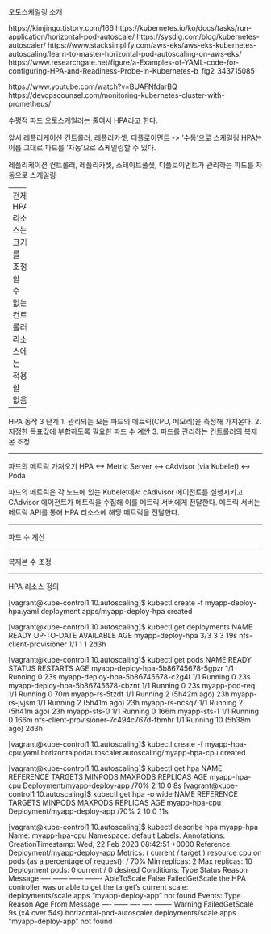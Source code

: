 오토스케일링 소개

https://kimjingo.tistory.com/166
https://kubernetes.io/ko/docs/tasks/run-application/horizontal-pod-autoscale/
https://sysdig.com/blog/kubernetes-autoscaler/
https://www.stacksimplify.com/aws-eks/aws-eks-kubernetes-autoscaling/learn-to-master-horizontal-pod-autoscaling-on-aws-eks/
https://www.researchgate.net/figure/a-Examples-of-YAML-code-for-configuring-HPA-and-Readiness-Probe-in-Kubernetes-b_fig2_343715085

https://www.youtube.com/watch?v=BUAFNfdarBQ
https://devopscounsel.com/monitoring-kubernetes-cluster-with-prometheus/


수평적 파드 오토스케일러는 줄여서 HPA라고 한다.

앞서 레플리케이션 컨트롤러, 레플리카셋, 디플로이먼트 -> '수동'으로 스케일링
HPA는 이름 그대로 파드를 '자동'으로 스케일링할 수 있다.

레플리케이션 컨트롤러, 레플리카셋, 스테이트풀셋, 디플로이먼트가 관리하는 파드를 자동으로 스케일링

--- 
전제
HPA 리소스는 크기를 조정할 수 없는 컨트롤러 리소스에는 적용할 없음

---

HPA 동작 3 단계
1. 관리되는 모든 파드의 메트릭(CPU, 메모리)을 측정해 가져온다.
2. 지정한 목표값에 부합하도록 필요한 파드 수 계싼
3. 파드를 관리하는 컨트롤러의 복제본 조정

---

파드의 메트릭 가져오기
HPA <-> Metric Server <-> cAdvisor (via Kubelet) <-> Poda

파드의 메트릭은 각 노드에 있는 Kubelet에서 cAdivisor 에이전트를 실행시키고
CAdvisor 에이전트가 메트릭을 수집해 이를 메트릭 서버에게 전달한다.
메트릭 서버는 메트릭 API를 통해 HPA 리소스에 해당 메트릭을 전달한다.

---

파드 수 계산

--- 

복제본 수 조정

---

HPA 리소스 정의



[vagrant@kube-control1 10.autoscaling]$ kubectl create -f myapp-deploy-hpa.yaml
deployment.apps/myapp-deploy-hpa created


[vagrant@kube-control1 10.autoscaling]$ kubectl get deployments
NAME                     READY   UP-TO-DATE   AVAILABLE   AGE
myapp-deploy-hpa         3/3     3            3           19s
nfs-client-provisioner   1/1     1            1           2d3h


[vagrant@kube-control1 10.autoscaling]$ kubectl get pods
NAME                                      READY   STATUS    RESTARTS         AGE
myapp-deploy-hpa-5b86745678-5gpzr         1/1     Running   0                23s
myapp-deploy-hpa-5b86745678-c2g4l         1/1     Running   0                23s
myapp-deploy-hpa-5b86745678-cbznt         1/1     Running   0                23s
myapp-pod-req                             1/1     Running   0                70m
myapp-rs-5tzdf                            1/1     Running   2 (5h42m ago)    23h
myapp-rs-jvjsm                            1/1     Running   2 (5h41m ago)    23h
myapp-rs-ncsq7                            1/1     Running   2 (5h41m ago)    23h
myapp-sts-0                               1/1     Running   0                166m
myapp-sts-1                               1/1     Running   0                166m
nfs-client-provisioner-7c494c767d-fbmhr   1/1     Running   10 (5h38m ago)   2d3h


[vagrant@kube-control1 10.autoscaling]$ kubectl create -f myapp-hpa-cpu.yaml
horizontalpodautoscaler.autoscaling/myapp-hpa-cpu created


[vagrant@kube-control1 10.autoscaling]$ kubectl get hpa
NAME            REFERENCE                     TARGETS         MINPODS   MAXPODS   REPLICAS   AGE
myapp-hpa-cpu   Deployment/myapp-deploy-app   <unknown>/70%   2         10        0          8s
[vagrant@kube-control1 10.autoscaling]$ kubectl get hpa -o wide
NAME            REFERENCE                     TARGETS         MINPODS   MAXPODS   REPLICAS   AGE
myapp-hpa-cpu   Deployment/myapp-deploy-app   <unknown>/70%   2         10        0          11s


[vagrant@kube-control1 10.autoscaling]$ kubectl describe hpa myapp-hpa
Name:                                                  myapp-hpa-cpu
Namespace:                                             default
Labels:                                                <none>
Annotations:                                           <none>
CreationTimestamp:                                     Wed, 22 Feb 2023 08:42:51 +0000
Reference:                                             Deployment/myapp-deploy-app
Metrics:                                               ( current / target )
  resource cpu on pods  (as a percentage of request):  <unknown> / 70%
Min replicas:                                          2
Max replicas:                                          10
Deployment pods:                                       0 current / 0 desired
Conditions:
  Type         Status  Reason          Message
  ----         ------  ------          -------
  AbleToScale  False   FailedGetScale  the HPA controller was unable to get the target's current scale: deployments/scale.apps "myapp-deploy-app" not found
Events:
  Type     Reason          Age               From                       Message
  ----     ------          ----              ----                       -------
  Warning  FailedGetScale  9s (x4 over 54s)  horizontal-pod-autoscaler  deployments/scale.apps "myapp-deploy-app" not found














